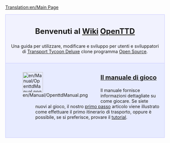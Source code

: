 [[Translation:en/Main Page]]
{{en/Translation|origin= en/Main Page
|from  = en
|to    = it
|Percentage =5
}}

<div style="background-color: #f1f2fe; border: 1px solid #c7c8fe; margin: 0; padding: 1em 1em 1em 1em; text-align:center">
<div style="font-size:1.7em; font-weight:bold">Benvenuti al [https://www.wikipedia.org/wiki/it:wiki Wiki] <span class="plainlinks">[http://www.openttd.org/ OpenTTD]</span> </div>
Una guida per utilizzare, modificare e sviluppo per utenti e sviluppatori di [[it/Archive/OpenTTD/Transport Tycoon Deluxe|Transport Tycoon Deluxe]] clone programma [http://www.opensource.org/ Open Source].
</div>
<div style="background-color: #E7EBFF; border: 1px solid #c7c8fe; border-top:none; padding: 1em 1em 0em 1em; margin-bottom:2em">
<div style="float:left">[[File:en/Manual/OpenttdManual.png|64px]]</div>
<div style="margin-left:80px; margin-bottom:4em">
<div style="font-size:1.4em; font-weight:bold">[[it/Manual/Main Page|Il manuale di gioco]]</div>
Il manuale fornisce informazioni dettagliate su come giocare. Se siete nuovi al gioco, il nostro [[it/Primo passo|primo passo]] articolo viene illustrato come effettuare il primo itinerario di trasporto, oppure è possibile, se si preferisce, provare il [[it/Manual/Tutorial/Tutorial|tutorial]].</div>